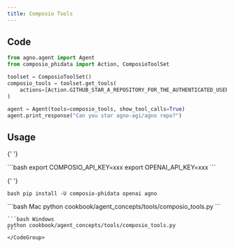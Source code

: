 ```yaml
---
title: Composio Tools
---
```


## Code

```python cookbook/agent_concepts/tools/composio_tools.py
from agno.agent import Agent
from composio_phidata import Action, ComposioToolSet

toolset = ComposioToolSet()
composio_tools = toolset.get_tools(
    actions=[Action.GITHUB_STAR_A_REPOSITORY_FOR_THE_AUTHENTICATED_USER]
)

agent = Agent(tools=composio_tools, show_tool_calls=True)
agent.print_response("Can you star agno-agi/agno repo?")
```

## Usage

<Steps>
  <Snippet file="create-venv-step.mdx" />

{' '}

<Step title="Set your API key">
  ```bash export COMPOSIO_API_KEY=xxx export OPENAI_API_KEY=xxx ```
</Step>

{' '}

<Step title="Install libraries">```bash pip install -U composio-phidata openai agno ```</Step>

  <Step title="Run Agent">
    <CodeGroup>
    ```bash Mac
    python cookbook/agent_concepts/tools/composio_tools.py
    ```

    ```bash Windows
    python cookbook/agent_concepts/tools/composio_tools.py
    ```
    </CodeGroup>

  </Step>
</Steps>
